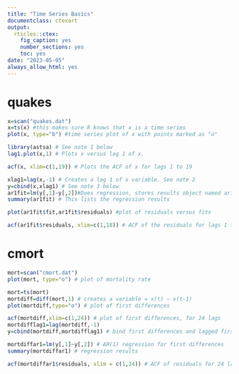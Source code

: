 ```yaml
---
title: "Time Series Basics"
documentclass: ctexart
output:
  rticles::ctex:
    fig_caption: yes
    number_sections: yes
    toc: yes
date: "2023-05-05"
always_allow_html: yes
---
```


# quakes

```r
x=scan("quakes.dat")
x=ts(x) #this makes sure R knows that x is a time series
plot(x, type="b") #time series plot of x with points marked as "o"
```

```r
library(astsa) # See note 1 below
lag1.plot(x,1) # Plots x versus lag 1 of x.
```

```r
acf(x, xlim=c(1,19)) # Plots the ACF of x for lags 1 to 19
```

```r
xlag1=lag(x,-1) # Creates a lag 1 of x variable. See note 2
y=cbind(x,xlag1) # See note 3 below
ar1fit=lm(y[,1]~y[,2])#Does regression, stores results object named ar1fit
summary(ar1fit) # This lists the regression results
```

```r
plot(ar1fit$fit,ar1fit$residuals) #plot of residuals versus fits
```

```r
acf(ar1fit$residuals, xlim=c(1,18)) # ACF of the residuals for lags 1 to 18
```

# cmort
```r
mort=scan("cmort.dat")
plot(mort, type="o") # plot of mortality rate
```

```r
mort=ts(mort)
mortdiff=diff(mort,1) # creates a variable = x(t) – x(t-1)
plot(mortdiff,type="o") # plot of first differences
```

```r
acf(mortdiff,xlim=c(1,24)) # plot of first differences, for 24 lags
mortdifflag1=lag(mortdiff,-1)
y=cbind(mortdiff,mortdifflag1) # bind first differences and lagged first differences
```

```r
mortdiffar1=lm(y[,1]~y[,2]) # AR(1) regression for first differences
summary(mortdiffar1) # regression results
```

```r
acf(mortdiffar1$residuals, xlim = c(1,24)) # ACF of residuals for 24 lags. 
```
